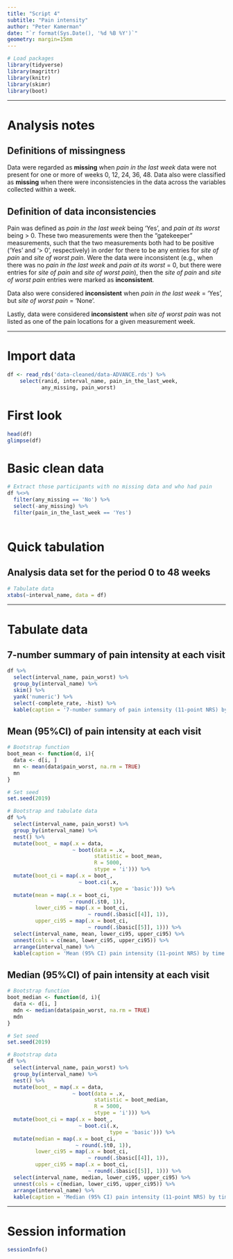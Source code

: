 ```yaml
---
title: "Script 4"
subtitle: "Pain intensity"
author: "Peter Kamerman"
date: "`r format(Sys.Date(), '%d %B %Y')`"
geometry: margin=15mm
---
```


```r
# Load packages
library(tidyverse)
library(magrittr)
library(knitr)
library(skimr)
library(boot)
```

----

# Analysis notes

## Definitions of missingness

Data were regarded as **missing** when _pain in the last week_ data were not present for one or more of weeks 0, 12, 24, 36, 48. Data also were classified as **missing** when there were inconsistencies in the data across the variables collected within a week.

## Definition of data inconsistencies

Pain was defined as _pain in the last week_  being 'Yes', and _pain at its worst_ being > 0. These two measurements were then the "gatekeeper" measurements, such that the two measurements both had to be positive ('Yes' and '> 0', respectively) in order for there to be any entries for _site of pain_ and _site of worst pain_. Were the data were inconsistent (e.g., when there was no _pain in the last week_ and _pain at its worst_ = 0, but there were entries for _site of pain_ and _site of worst pain_), then the _site of pain_ and _site of worst pain_ entries were marked as **inconsistent**. 

Data also were considered **inconsistent** when _pain in the last week_ = 'Yes', but _site of worst pain_ = 'None'. 

Lastly, data were considered **inconsistent** when _site of worst pain_ was not listed as one of the pain locations for a given measurement week.

----

# Import data

```r
df <- read_rds('data-cleaned/data-ADVANCE.rds') %>% 
    select(ranid, interval_name, pain_in_the_last_week, 
           any_missing, pain_worst)
```

# First look 

```r
head(df)
glimpse(df)
```

# Basic clean data

```r
# Extract those participants with no missing data and who had pain
df %<>%
  filter(any_missing == 'No') %>% 
  select(-any_missing) %>% 
  filter(pain_in_the_last_week == 'Yes')
  
```

# Quick tabulation

## Analysis data set for the period 0 to 48 weeks

```r
# Tabulate data
xtabs(~interval_name, data = df)
```

----

# Tabulate data

## 7-number summary of pain intensity at each visit

```r
df %>% 
  select(interval_name, pain_worst) %>% 
  group_by(interval_name) %>% 
  skim() %>% 
  yank('numeric') %>% 
  select(-complete_rate, -hist) %>% 
  kable(caption = '7-number summary of pain intensity (11-point NRS) by time point')
```

## Mean (95%CI) of pain intensity at each visit

```r
# Bootstrap function
boot_mean <- function(d, i){
  data <- d[i, ]
  mn <- mean(data$pain_worst, na.rm = TRUE)
  mn
}

# Set seed
set.seed(2019)

# Bootstrap and tabulate data
df %>% 
  select(interval_name, pain_worst) %>% 
  group_by(interval_name) %>% 
  nest() %>% 
  mutate(boot_ = map(.x = data,
                     ~ boot(data = .x, 
                            statistic = boot_mean,
                            R = 5000,
                            stype = 'i'))) %>% 
  mutate(boot_ci = map(.x = boot_,
                       ~ boot.ci(.x, 
                                 type = 'basic'))) %>% 
  mutate(mean = map(.x = boot_ci,
                    ~ round(.$t0, 1)),
         lower_ci95 = map(.x = boot_ci,
                          ~ round(.$basic[[4]], 1)),
         upper_ci95 = map(.x = boot_ci,
                          ~ round(.$basic[[5]], 1))) %>%
  select(interval_name, mean, lower_ci95, upper_ci95) %>% 
  unnest(cols = c(mean, lower_ci95, upper_ci95)) %>% 
  arrange(interval_name) %>% 
  kable(caption = 'Mean (95% CI) pain intensity (11-point NRS) by time point')
```

## Median (95%CI) of pain intensity at each visit

```r
# Bootstrap function
boot_median <- function(d, i){
  data <- d[i, ]
  mdn <- median(data$pain_worst, na.rm = TRUE)
  mdn
}

# Set seed
set.seed(2019)

# Bootstrap data
df %>% 
  select(interval_name, pain_worst) %>% 
  group_by(interval_name) %>% 
  nest() %>% 
  mutate(boot_ = map(.x = data,
                     ~ boot(data = .x, 
                            statistic = boot_median,
                            R = 5000,
                            stype = 'i'))) %>% 
  mutate(boot_ci = map(.x = boot_,
                       ~ boot.ci(.x, 
                                 type = 'basic'))) %>% 
  mutate(median = map(.x = boot_ci,
                      ~ round(.$t0, 1)),
         lower_ci95 = map(.x = boot_ci,
                          ~ round(.$basic[[4]], 1)),
         upper_ci95 = map(.x = boot_ci,
                          ~ round(.$basic[[5]], 1))) %>%
  select(interval_name, median, lower_ci95, upper_ci95) %>% 
  unnest(cols = c(median, lower_ci95, upper_ci95)) %>% 
  arrange(interval_name) %>% 
  kable(caption = 'Median (95% CI) pain intensity (11-point NRS) by time point')
```

----

# Session information

```r
sessionInfo()
```